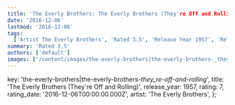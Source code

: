 ```yaml
---
title: 'The Everly Brothers: The Everly Brothers (They're Off and Rolling) (1957)'
date: '2016-12-06'
lastmod: '2016-12-06'
tags:
  ['Artist The Everly Brothers', 'Rated 3.5', 'Release Year 1957', 'Release Decade 1950']
summary: 'Rated 3.5'
authors: ['default']
images: ['/content/images/the-everly-brothers|the-everly-brothers-_they_re-off-and-rolling_.jpg']
---
```


  key: 'the-everly-brothers|the-everly-brothers-_they_re-off-and-rolling_',
  title: 'The Everly Brothers (They're Off and Rolling)',
  release_year: 1957,
  rating: 7,
  rating_date: '2016-12-06T00:00:00.000Z',
  artist: 'The Everly Brothers',
};

<MusicRating data={data} />
